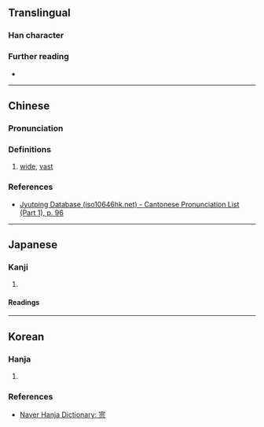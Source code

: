 {{character info}}
==Translingual==

===Han character===
{{Han char|rn=40|rad=宀|as=07|sn=10|four=|canj=JRMU|ids=⿱宀𠯚}}

===Further reading===
* {{Han ref|kx=0287.101|dkj=07180|dj=0568.080|hdz=20933.020|uh=5BBA|ud=23482}}

----

==Chinese==
{{zh-forms}}

===Pronunciation===
{{zh-pron
|m=huǎng
|c=fong2
|mc=y
|oc=y
|cat=a
}}

===Definitions===
{{head|zh|Han character}}

# [[wide]], [[vast]]

===References===
* [http://www.iso10646hk.net/jp/document/download.jsp Jyutping Database (iso10646hk.net) - Cantonese Pronunciation List (Part 1), p. 96]

----

==Japanese==

===Kanji===
{{ja-kanji|grade=|rs=宀07}}

# {{rfdef|ja|sort=宀07}}

====Readings====
{{ja-readings
|on=こう
|kun=ひろい
}}

----

==Korean==

===Hanja===
{{ko-hanja|넓다|넓을|황}}

# {{rfdef|ko|sort=宀07}}

===References===
* [https://hanja.dict.naver.com/hanja?q=宺 Naver Hanja Dictionary: 宺]